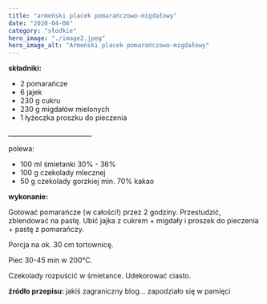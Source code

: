 ```yaml
---
title: "armeński placek pomarańczowo-migdałowy"
date: "2020-04-06"
category: "słodkie"
hero_image: "./image2.jpeg"
hero_image_alt: "Armeński placek pomarańczowo-migdałowy"
---
```


<!--more ... -->

<strong>składniki:</strong>
<ul>
  <li>2 pomarańcze</li>
  <li>6 jajek</li>
  <li>230 g cukru</li>
  <li>230 g migdałów mielonych</li>
  <li>1 łyżeczka proszku do pieczenia</li>
</ul>
__________________________

polewa:

<ul>
  <li>100 ml śmietanki 30% - 36%</li>
  <li>100 g czekolady mlecznej</li>
  <li>50 g czekolady gorzkiej min. 70% kakao</li>
</ul>
<strong>wykonanie:</strong>

Gotować pomarańcze (w całości!) przez 2 godziny. Przestudzić, zblendować na pastę. Ubić jajka z cukrem + migdały i proszek do pieczenia + pastę z pomarańczy.

Porcja na ok. 30 cm tortownicę.

Piec 30-45 min w 200°C.

Czekolady rozpuścić w śmietance. Udekorować ciasto.

<strong>źródło przepisu: </strong>jakiś zagraniczny blog... zapodziało się w
pamięci
